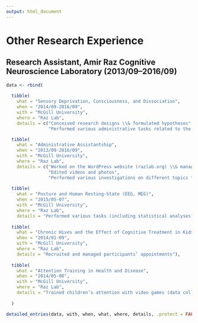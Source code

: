 ```yaml
---
output: html_document
---
```


\setlength{\parindent}{0in}
\setlength{\leftskip}{0in}
\normalsize

# Other Research Experience

## Research Assistant, Amir Raz Cognitive Neuroscience Laboratory (2013/09–2016/09)

```r
data <- rbind(
  
  tibble(
    what = "Sensory Deprivation, Consciousness, and Dissociation",
    when = "2014/09-2016/09",
    with = "McGill University",
    where = "Raz Lab",
    details = c("Conceived research designs \\& formulated hypotheses",
                "Performed various administrative tasks related to the sensory deprivation unit (shopping, maintenance, risks, authorizations, etc.)")),

  tibble(
    what = "Administrative Assistantship",
    when = "2013/09-2016/09",
    with = "McGill University",
    where = "Raz Lab",
    details = c("Worked on the WordPress website (razlab.org) \\& managed servers",
                "Edited videos and photos",
                "Performed various investigations on different topics for PI")),
  
  tibble(
    what = "Posture and Human Resting-State (EEG, MEG)",
    when = "2015/05-07",
    with = "McGill University",
    where = "Raz Lab",
    details = "Performed various tasks (including statistical analyses) on Brainstorm, Matlab, and Photoshop"),
  
  tibble(
    what = "Chronic Hives and the Effect of Cognitive Treatment in Kids and Adults",
    when = "2014/01-09",
    with = "McGill University",
    where = "Raz Lab",
    details = "Recruited and managed participants’ appointments"),
  
  tibble(
    what = "Attention Training in Health and Disease",
    when = "2014/05-08",
    with = "McGill University",
    where = "Raz Lab",
    details = "Trained children’s attention with video games (data collection)")
  
  )

detailed_entries(data, with, when, what, where, details, .protect = FALSE)

```
